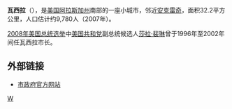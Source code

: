 {{Unreferenced |time=2008-10-10T21:54:39+00:00 }}
{{about|一座美國小城|傳説中的狼型動物|瓦西拉 (未確認動物)}}
'''瓦西拉'''（{{lang-en|Wasilla}}），是[[美国|美国]][[阿拉斯加州|阿拉斯加州]]南部的一座小城市，邻近[[安克雷奇|安克雷奇]]，面积32.2平方公里，人口估计约9,780人（2007年）。

[[2008年美国总统选举|2008年美国总统选举]]中[[美国共和党|美国共和党]]副总统候选人[[莎拉·裴琳|莎拉·裴琳]]曾于1996年至2002年间任瓦西拉市长。

== 外部链接 ==
{{Commonscat|Wasilla, Alaska|瓦西拉}}
* [http://www.cityofWasilla.com 市政府官方网站] {{Wayback|url=http://www.cityofwasilla.com/ |date=20150801074142 }}

{{Alaska-stub}}
{{馬塔努斯卡-蘇西特納自治市鎮}}
[[Category:阿拉斯加州城市|W]]